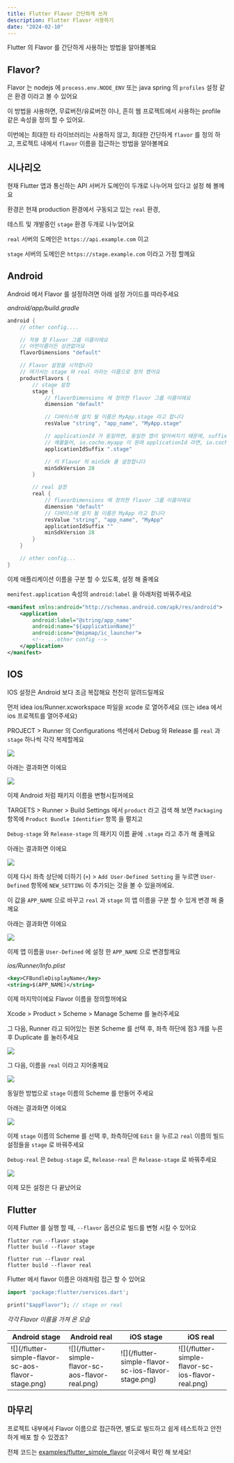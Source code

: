 ```yaml
---
title: Flutter Flavor 간단하게 쓰자
description: Flutter Flavor 사용하기
date: "2024-02-10"
---
```


Flutter 의 Flavor 를 간단하게 사용하는 방법을 알아볼께요

## Flavor?

Flavor 는 nodejs 에 `process.env.NODE_ENV` 또는 java spring 의 `profiles` 설정 같은 환경 이라고 볼 수 있어요

이 방법을 사용하면, 무료버전/유료버전 이나, 흔히 웹 프로젝트에서 사용하는 profile 같은 속성을 정의 할 수 있어요.

이번에는 최대한 타 라이브러리는 사용하지 않고, 최대한 간단하게 `flavor` 를 정의 하고, 프로젝트 내에서 `flavor` 이름을 접근하는 방법을 알아볼께요

## 시나리오

현재 Flutter 앱과 통신하는 API 서버가 도메인이 두개로 나누어져 있다고 설정 해 볼께요

환경은 현재 production 환경에서 구동되고 있는 `real` 환경,

테스트 및 개발중인 `stage` 환경 두개로 나누었어요

`real` 서버의 도메인은 `https://api.example.com` 이고

`stage` 서버의 도메인은 `https://stage.example.com` 이라고 가정 할께요

## Android

Android 에서 Flavor 를 설정하려면 아래 설정 가이드를 따라주세요

_android/app/build.gradle_

```groovy
android {
    // other config....

    // 적용 할 Flavor 그룹 이름이에요
    // 어떤이름이든 상관없어요
    flavorDimensions "default"

    // Flavor 설정을 시작합니다
    // 여기서는 stage 와 real 이라는 이름으로 정의 했어요
    productFlavors {
        // stage 설정
        stage {
            // flavorDimensions 에 정의한 flavor 그룹 이름이에요
            dimension "default"

            // 디바이스에 설치 될 이름은 MyApp.stage 라고 합니다
            resValue "string", "app_name", "MyApp.stage"

            // applicationId 가 동일하면, 동일한 앱이 덮어써지기 때문에, suffix 로 .stage 라고 넣어줄꼐요
            // 예를들어, io.cocho.myapp 이 원래 applicationId 라면, io.cocho.myapp.stage 라고 만들어지게 되요
            applicationIdSuffix ".stage"

            // 이 Flavor 의 minSdk 를 설정합니다
            minSdkVersion 28
        }

        // real 설정
        real {
            // flavorDimensions 에 정의한 flavor 그룹 이름이에요
            dimension "default"
            // 디바이스에 설치 될 이름은 MyApp 라고 합니다
            resValue "string", "app_name", "MyApp"
            applicationIdSuffix ""
            minSdkVersion 28
        }
    }

    // other config...
}

```

이제 애플리케이션 이름을 구분 할 수 있도록, 설정 해 줄께요

`menifest.application` 속성의 `android:label` 을 아래처럼 바꿔주세요

```xml
<manifest xmlns:android="http://schemas.android.com/apk/res/android">
    <application
        android:label="@string/app_name"
        android:name="${applicationName}"
        android:icon="@mipmap/ic_launcher">
        <!-- ...other config -->
    </application>
</manifest>

```

## IOS

IOS 설정은 Android 보다 조금 복잡해요 천천히 알려드릴께요

먼저 idea ios/Runner.xcworkspace 파일을 xcode 로 열어주세요 (또는 idea 에서 ios 프로젝트를 열어주세요)

PROJECT > Runner 의 Configurations 섹션에서 Debug 와 Release 를 `real` 과 `stage` 하나씩 각각 복제할께요

![](/flutter-simple-flavor-sc1.png)

아래는 결과화면 이에요

![](/flutter-simple-flavor-sc2.png)

이제 Android 처럼 패키지 이름을 변형시킬꺼에요

TARGETS > Runner > Build Settings 에서 `product` 라고 검색 해 보면 `Packaging` 항목에 `Product Bundle Identifier` 항목 을 펼치고

`Debug-stage` 와 `Release-stage` 의 패키지 이름 끝에 `.stage` 라고 추가 해 줄께요

아래는 결과화면 이에요

![](/flutter-simple-flavor-sc3.png)

이제 다시 좌측 상단에 더하기 (`+`) > `Add User-Defined Setting` 을 누르면 `User-Defined` 항목에 `NEW_SETTING` 이 추가되는 것을 볼 수 있을꺼에요.

이 값을 `APP_NAME` 으로 바꾸고 `real` 과 `stage` 의 앱 이름을 구분 할 수 있게 변경 해 줄께요

아래는 결과화면 이에요

![](/flutter-simple-flavor-sc4.png)

이제 앱 이름을 `User-Defined` 에 설정 한 `APP_NAME` 으로 변경할께요

_ios/Runner/Info.plist_

```xml
<key>CFBundleDisplayName</key>
<string>$(APP_NAME)</string>
```

이제 마지막이에요 Flavor 이름을 정의할꺼에요

Xcode > Product > Scheme > Manage Scheme 를 눌러주세요

그 다음, Runner 라고 되어있는 원본 Scheme 를 선택 후, 좌측 하단에 점3 개를 누른 후 Duplicate 를 눌러주세요

![](/flutter-simple-flavor-sc5.png)

그 다음, 이름을 `real` 이라고 지어줄께요

![](/flutter-simple-flavor-sc6.png)

동일한 방법으로 `stage` 이름의 Scheme 를 만들어 주세요

아래는 결과화면 이에요

![](/flutter-simple-flavor-sc7.png)

이제 `stage` 이름의 Scheme 를 선택 후, 좌측하단에 `Edit` 을 누르고 `real` 이름의 빌드 설정들을 `stage` 로 바꿔주세요

`Debug-real` 은 `Debug-stage` 로, `Release-real` 은 `Release-stage` 로 바꿔주세요

![](/flutter-simple-flavor-sc8.png)

이제 모든 설정은 다 끝났어요

## Flutter

이제 Flutter 를 실행 할 때, `--flavor` 옵션으로 빌드를 변형 시킬 수 있어요

```shell
flutter run --flavor stage
flutter build --flavor stage

flutter run --flavor real
flutter build --flavor real
```

Flutter 에서 flavor 이름은 아래처럼 접근 할 수 있어요

```dart
import 'package:flutter/services.dart';

print("$appFlavor"); // stage or real
```

_각각 Flavor 이름을 가져 온 모습_

<table>
  <thead>
    <tr>
      <th>Android stage</th>
      <th>Android real</th>
      <th>iOS stage</th>
      <th>iOS real</th>
    </tr>
  </thead>
  <tbody>
    <tr>
      <td>![](/flutter-simple-flavor-sc-aos-flavor-stage.png)</td>
      <td>![](/flutter-simple-flavor-sc-aos-flavor-real.png)</td>
      <td>![](/flutter-simple-flavor-sc-ios-flavor-stage.png)</td>
      <td>![](/flutter-simple-flavor-sc-ios-flavor-real.png)</td>
    </tr>
  </tbody>
</table>

## 마무리

프로젝트 내부에서 Flavor 이름으로 접근하면, 별도로 빌드하고 쉽게 테스트하고 안전하게 배포 할 수 있겠죠?

전체 코드는 [examples/flutter_simple_flavor](https://github.com/cochoio/tech.cocho.io/tree/main/examples/flutter_simple_flavor) 이곳에서 확인 해 보세요!

